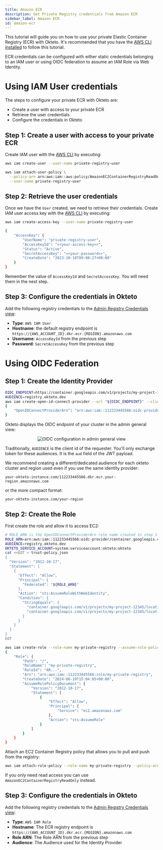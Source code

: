 ```yaml
---
title: Amazon ECR
description: Get Private Registry credentials from Amazon ECR 
sidebar_label: Amazon ECR
id: amazon-ecr
---
```


This tutorial will guide you on how to use your private Elastic Container Registry (ECR) with Okteto.
It's recommended that you have the [AWS CLI installed](https://docs.aws.amazon.com/cli/latest/userguide/getting-started-install.html#getting-started-install-instructions) to follow this tutorial.

ECR credentials can be configured with either static credentials belonging to an IAM user or using OIDC federation to assume an IAM Role via Web Identity.

# Using IAM User credentials

The steps to configure your private ECR with Okteto are: 

- Create a user with access to your private ECR
- Retrieve the user credentials
- Configure the credentials in Okteto

## Step 1: Create a user with access to your private ECR

Create IAM user with the [AWS CLI](https://docs.aws.amazon.com/cli/latest/reference/iam/create-user.html) by executing:

```bash
aws iam create-user --user-name private-registry-user
```

```bash
aws iam attach-user-policy \
  --policy-arn arn:aws:iam::aws:policy/AmazonEC2ContainerRegistryReadOnly \
  --user-name private-registry-user
```

## Step 2: Retrieve the user credentials

Once we have the `User` created, we need to retrieve their credentials.
Create IAM user access key with the [AWS CLI](https://docs.aws.amazon.com/cli/latest/reference/iam/create-access-key.html) by executing:

```bash
aws iam create-access-key --user-name private-registry-user
```

```bash
{
    "AccessKey": {
        "UserName": "private-registry-user",
        "AccessKeyId": "<<your-access-key>>",
        "Status": "Active",
        "SecretAccessKey": "<<your-password>>",
        "CreateDate": "2023-10-10T09:08:27+00:00"
    }
}
```

Remember the value of `AccessKeyId` and `SecretAccessKey`. You will need them in the next step.

## Step 3: Configure the credentials in Okteto

Add the following registry credentials to the [Admin Registry Credentials view](index.mdx#add-registry-credentials):

- **Type**: `AWS IAM User`
- **Hostname**: the default registry endpoint is `https://{AWS_ACCOUNT_ID}.dkr.ecr.{REGION}.amazonaws.com`
- **Username**: `AccessKeyId` from the previous step
- **Password**: `SecretAccessKey` from the previous step

# Using OIDC Federation

## Step 1: Create the Identity Provider

```bash
OIDC_ENDPOINT=https://container.googleapis.com/v1/projects/my-project-12345/locations/us-central1/clusters/development
AUDIENCE=registry.okteto.dev
aws iam create-open-id-connect-provider --url "${OIDC_ENDPOINT}" --client-id-list "${AUDIENCE}"
{
    "OpenIDConnectProviderArn": "arn:aws:iam::112233445566:oidc-provider/container.googleapis.com/v1/projects/my-project-12345/locations/us-central1/clusters/development"
}
```

Okteto displays the OIDC endpoint of your cluster in the admin general view:

   <p align="center">
     <Image
       src={require("@site/static/img/amazon-ecr-oidc-config.png").default}
       alt="OIDC configuration in admin general view"
     />
   </p>

Traditionally, `AUDIENCE` is the client id of the requester. You'll only exchange token for these audiences. It is the `aud` field of the JWT payload.

We recommend creating a different/dedicated audience for each okteto cluster and region used even if you use the same identity provider:

```
your-okteto-instance.com/112233445566.dkr.ecr.your-region.amazonaws.com
```

or the more compact format:

```
your-okteto-instance.com/your-region
```


## Step 2: Create the Role


First create the role and allow it to access EC2:

```bash
# ROLE_ARN is the OpenIDConnectProviderArn role name created in step 1
ROLE_ARN=arn:aws:iam::112233445566:oidc-provider/container.googleapis.com/v1/projects/my-project-12345/locations/us-central1/clusters/development
AUDIENCE=registry.okteto.dev
OKTETO_SERVICE_ACCOUNT=system:serviceaccount:okteto:okteto
cat <<EOT > trust-policy.json
{
  "Version": "2012-10-17",
  "Statement": [
    {
      "Effect": "Allow",
      "Principal": {
        "Federated": "${ROLE_ARN}"
      },
      "Action": "sts:AssumeRoleWithWebIdentity",
      "Condition": {
        "StringEquals": {
          "container.googleapis.com/v1/projects/my-project-12345/locations/us-central1/clusters/development:aud": "${AUDIENCE}",
          "container.googleapis.com/v1/projects/my-project-12345/locations/us-central1/clusters/development:sub": "${OKTETO_SERVICE_ACCOUNT}"
        }
      }
    }
  ]
}
EOT

aws iam create-role --role-name my-private-registry --assume-role-policy-document file://trust-policy.json
{
    "Role": {
        "Path": "/",
        "RoleName": "my-private-registry",
        "RoleId": "AR...",
        "Arn": "arn:aws:iam::112233445566:role/my-private-registry",
        "CreateDate": "2024-06-10T15:04:05+00:00",
        "AssumeRolePolicyDocument": {
            "Version": "2012-10-17",
            "Statement": [
                {
                    "Effect": "Allow",
                    "Principal": {
                        "Service": "ec2.amazonaws.com"
                    },
                    "Action": "sts:AssumeRole"
                }
            ]
        }
    }
}
```

Attach an EC2 Container Registry policy that allows you to pull and push from the registry:

```bash
aws iam attach-role-policy --role-name my-private-registry --policy-arn arn:aws:iam::aws:policy/AmazonEC2ContainerRegistryPowerUser
```

If you only need read access you can use `AmazonEC2ContainerRegistryReadOnly` instead.


## Step 3: Configure the credentials in Okteto

Add the following registry credentials to the [Admin Registry Credentials view](index.mdx#add-registry-credentials):

- **Type**: `AWS IAM Role`
- **Hostname**: The ECR registry endpoint is `https://{AWS_ACCOUNT_ID}.dkr.ecr.{REGION}.amazonaws.com`
- **Role ARN**: The Role ARN from the previous step
- **Audience**: The Audience used for the Identity Provider
